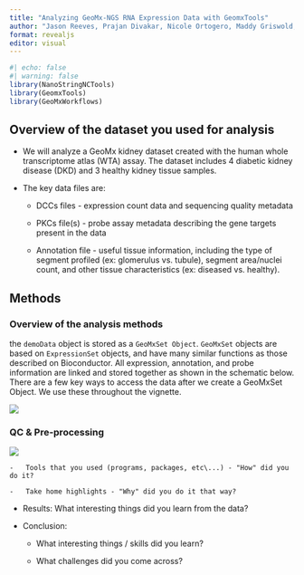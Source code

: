 ```yaml
---
title: "Analyzing GeoMx-NGS RNA Expression Data with GeomxTools"
author: "Jason Reeves, Prajan Divakar, Nicole Ortogero, Maddy Griswold, Zhi Yang, Stephanie Zimmerman, Rona Vitancol and David Henderson"
format: revealjs
editor: visual
---
```


```r
#| echo: false
#| warning: false
library(NanoStringNCTools)
library(GeomxTools)
library(GeoMxWorkflows)
```

## Overview of the dataset you used for analysis

-   We will analyze a GeoMx kidney dataset created with the human whole transcriptome atlas (WTA) assay. The dataset includes 4 diabetic kidney disease (DKD) and 3 healthy kidney tissue samples.

-   The key data files are:

    -   DCCs files - expression count data and sequencing quality metadata

    -   PKCs file(s) - probe assay metadata describing the gene targets present in the data

    -   Annotation file - useful tissue information, including the type of segment profiled (ex: glomerulus vs. tubule), segment area/nuclei count, and other tissue characteristics (ex: diseased vs. healthy).

## Methods

### Overview of the analysis methods

the `demoData` object is stored as a `GeoMxSet Object`. `GeoMxSet` objects are based on `ExpressionSet` objects, and have many similar functions as those described on Bioconductor. All expression, annotation, and probe information are linked and stored together as shown in the schematic below. There are a few key ways to access the data after we create a GeoMxSet Object. We use these throughout the vignette.

![](GeoMxSet%20Object%20Overview.png)

### QC & Pre-processing

![](QCandPreprocessing.png)

    -   Tools that you used (programs, packages, etc\...) - "How" did you do it?

    -   Take home highlights - "Why" did you do it that way?

-   Results: What interesting things did you learn from the data?

-   Conclusion:

    -   What interesting things / skills did you learn?

    -   What challenges did you come across?

